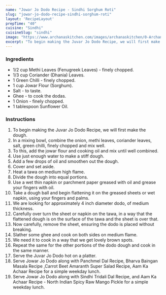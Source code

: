 ---
name: "Jowar Jo Dodo Recipe - Sindhi Sorghum Roti"
slug: "jowar-jo-dodo-recipe-sindhi-sorghum-roti"
layout: 'RecipeLayout'
prepTime: "40"
cuisine: "Sindhi"
cuisineSlug: "sindhi"
image: "https://www.archanaskitchen.com/images/archanaskitchen/0-Archanas-Kitchen-Recipes/Articles/Jowar_Doda_recipe_Sindhi_Roti-4_1600.jpg"
excerpt: "To begin making the Juvar Jo Dodo Recipe, we will first make the dough"
---

### Ingredients

- 1/2 cup Methi Leaves (Fenugreek Leaves) - finely chopped.
- 1/3 cup Coriander (Dhania) Leaves.
- 1 Green Chilli - finely chopped.
- 1 cup Jowar Flour (Sorghum).
- Salt - to taste.
- Ghee - to cook the dodas.
- 1 Onion - finely chopped.
- 1 tablespoon Sunflower Oil.

### Instructions

1. To begin making the Juvar Jo Dodo Recipe, we will first make the dough.
1. In a mixing bowl, combine the onion, methi leaves, coriander leaves, salt, green chilli, finely chopped  and mix well.
1. To this, add the jowar flour and cooking oil and mix until well combined.
1. Use just enough water to make a stiff dough.
1. Add a few drops of oil and smoothen out the dough.
1. Cover and set aside.
1. Heat a tawa on medium high flame.
1. Divide the dough into equal portions.
1. Use a wet thin napkin or parchment paper greased with oil and grease your fingers with oil.
1. Take a dough ball and begin flattening it on the greased sheets or wet napkin, using your fingers and palms.
1. We are looking for approximately 4 inch diameter dodo, of medium thickness.
1. Carefully over turn the sheet or napkin on the tawa, in a way that the flattened dough is on the surface of the tawa and the sheet is over that.
1. Now carefully, remove the sheet, ensuring the dodo is placed without breaking.
1. Slather some ghee and cook on both sides on medium flame.
1. We need it to cook in a way that we get lovely brown spots.
1. Repeat the same for the other portions of the dodo dough and cook in the same manner.
1. Serve the Juvar Jo Dodo hot on a platter.
1. Serve Jowar Jo Dodo along with Panchmel Dal Recipe, Bharva Baingan Masala Recipe ,Carrot Beet Amaranth Super Salad Recipe, Aam Ka Achaar Recipe for a simple weekday lunch.
1. Serve Jowar Jo Dodo along with Sindhi Tridali Dal Recipe, and Aam Ka Achaar Recipe - North Indian Spicy Raw Mango Pickle for a simple weekday lunch.

